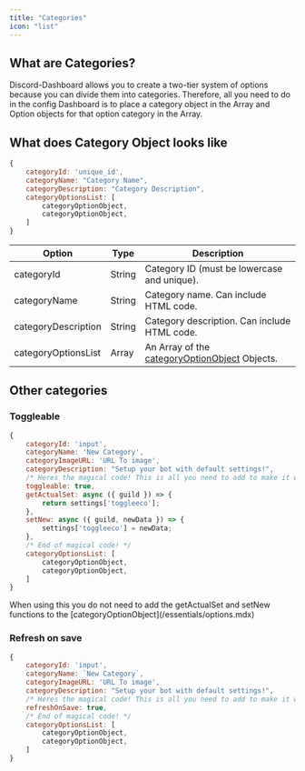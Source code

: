 ```yaml
---
title: "Categories"
icon: "list"
---
```


## What are Categories?

Discord-Dashboard allows you to create a two-tier system of options because you can divide them into categories. Therefore, all you need to do in the config Dashboard is to place a category object in the Array and Option objects for that option category in the Array.

## What does Category Object looks like

```javascript CategoryObject
{
    categoryId: 'unique_id',
    categoryName: "Category Name",
    categoryDescription: "Category Description",
    categoryOptionsList: [
        categoryOptionObject,
        categoryOptionObject,
    ]
}
```

| Option              | Type   | Description                                                              |
| ------------------- | ------ | ------------------------------------------------------------------------ |
| categoryId          | String | Category ID (must be lowercase and unique).                              |
| categoryName        | String | Category name. Can include HTML code.                                    |
| categoryDescription | String | Category description. Can include HTML code.                             |
| categoryOptionsList | Array  | An Array of the [categoryOptionObject](/essentials/options.mdx) Objects. |

## Other categories

### Toggleable

```javascript CategoryObject
{
    categoryId: 'input',
    categoryName: 'New Category',
    categoryImageURL: 'URL To image',
    categoryDescription: "Setup your bot with default settings!",
    /* Heres the magical code! This is all you need to add to make it work */
    toggleable: true,
    getActualSet: async ({ guild }) => {
        return settings['toggleeco'];
    },
    setNew: async ({ guild, newData }) => {
        settings['toggleeco'] = newData;
    },
    /* End of magical code! */
    categoryOptionsList: [
        categoryOptionObject,
        categoryOptionObject,
    ]
}
```

<Info>
  When using this you do not need to add the getActualSet and setNew functions
  to the [categoryOptionObject](/essentials/options.mdx)
</Info>

### Refresh on save

```javascript CategoryObject
{
    categoryId: 'input',
    categoryName: `New Category`,
    categoryImageURL: 'URL To image',
    categoryDescription: "Setup your bot with default settings!",
    /* Heres the magical code! This is all you need to add to make it work */
    refreshOnSave: true,
    /* End of magical code! */
    categoryOptionsList: [
        categoryOptionObject,
        categoryOptionObject,
    ]
}
```
